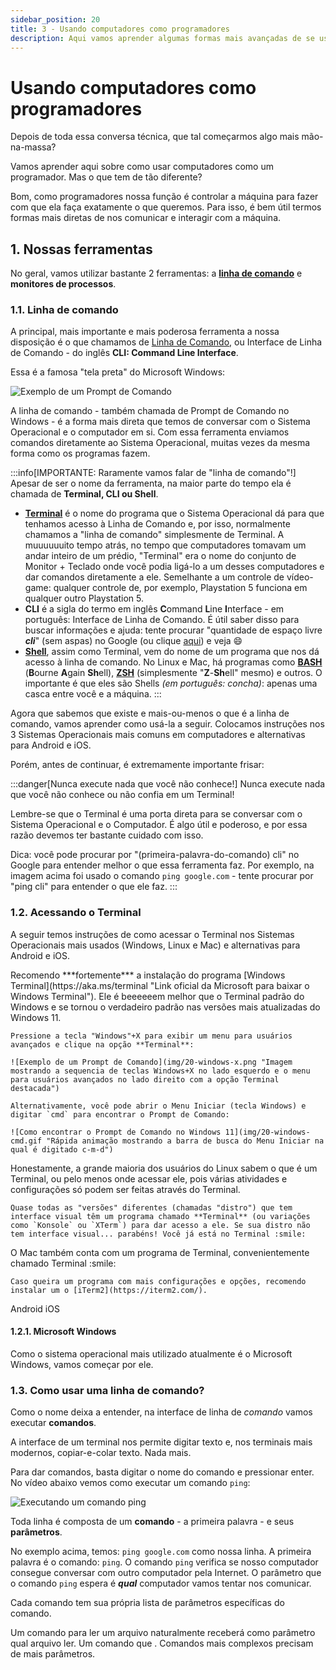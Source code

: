 ```yaml
---
sidebar_position: 20
title: 3 - Usando computadores como programadores
description: Aqui vamos aprender algumas formas mais avançadas de se usar e comunicar com um computador
---
```



# Usando computadores como programadores

Depois de toda essa conversa técnica, que tal começarmos algo mais mão-na-massa?

Vamos aprender aqui sobre como usar computadores como um programador. Mas o que tem de tão diferente?

Bom, como programadores nossa função é controlar a máquina para fazer com que ela faça exatamente o que queremos. Para isso, é bem útil termos formas mais diretas de nos comunicar e interagir com a máquina.

## 1. Nossas ferramentas

No geral, vamos utilizar bastante 2 ferramentas: a [**linha de comando**](https://pt.wikipedia.org/wiki/Interface_de_linha_de_comandos "Página da Wikipedia sobre Interfaces de Linha de Comando") e **monitores de processos**.

### 1.1. Linha de comando

A principal, mais importante e mais poderosa ferramenta a nossa disposição é o que chamamos de [Linha de Comando](https://pt.wikipedia.org/wiki/Interface_de_linha_de_comandos "Página da Wikipedia sobre Interfaces de Linha de Comando"), ou Interface de Linha de Comando - do inglês **CLI: Command Line Interface**.

Essa é a famosa "tela preta" do Microsoft Windows:

![Exemplo de um Prompt de Comando](img/20-prompt-de-comando.png "Aplicativo Windows Terminal executando o Prompt de Comando do Windows com a execução do comando ping a mostra")

A linha de comando - também chamada de Prompt de Comando no Windows - é a forma mais direta que temos de conversar com o Sistema Operacional e o computador em si. Com essa ferramenta enviamos comandos diretamente ao Sistema Operacional, muitas vezes da mesma forma como os programas fazem.

:::info[IMPORTANTE: Raramente vamos falar de "linha de comando"!]
Apesar de ser o nome da ferramenta, na maior parte do tempo ela é chamada de **Terminal, CLI ou Shell**.

- [**Terminal**](https://pt.wikipedia.org/wiki/Terminal_%28inform%C3%A1tica%29 "Página da Wikipedia sobre Terminal (computação)") é o nome do programa que o Sistema Operacional dá para que tenhamos acesso à Linha de Comando e, por isso, normalmente chamamos a "linha de comando" simplesmente de Terminal. A muuuuuuito tempo atrás, no tempo que computadores tomavam um andar inteiro de um prédio, "Terminal" era o nome do conjunto de Monitor + Teclado onde você podia ligá-lo a um desses computadores e dar comandos diretamente a ele. Semelhante a um controle de vídeo-game: qualquer controle de, por exemplo, Playstation 5 funciona em qualquer outro Playstation 5.
- **CLI** é a sigla do termo em inglês **C**ommand **L**ine **I**nterface - em português: Interface de Linha de Comando. É útil saber disso para buscar informações e ajuda: tente procurar "quantidade de espaço livre **_cli_**" (sem aspas) no Google (ou clique [aqui](https://www.google.com/search?q=quantidade+de+espaço+livre+cli)) e veja :smile:
- [**Shell**](https://pt.wikipedia.org/wiki/Shell_%28computa%C3%A7%C3%A3o%29), assim como Terminal, vem do nome de um programa que nos dá acesso à linha de comando. No Linux e Mac, há programas como [**BASH**](https://pt.wikipedia.org/wiki/Bash) (**B**ourne **A**gain **Sh**ell), [**ZSH**](https://pt.wikipedia.org/wiki/Z_shell) (simplesmente "**Z**-**Sh**ell" mesmo) e outros. O importante é que eles são Shells _(em português: concha)_: apenas uma casca entre você e a máquina.
  :::

Agora que sabemos que existe e mais-ou-menos o que é a linha de comando, vamos aprender como usá-la a seguir. Colocamos instruções nos 3 Sistemas Operacionais mais comuns em computadores e alternativas para Android e iOS.

Porém, antes de continuar, é extremamente importante frisar:

:::danger[Nunca execute nada que você não conhece!]
Nunca execute nada que você não conhece ou não confia em um Terminal!

Lembre-se que o Terminal é uma porta direta para se conversar com o Sistema Operacional e o Computador. É algo útil e poderoso, e por essa razão devemos ter bastante cuidado com isso.

Dica: você pode procurar por "(primeira-palavra-do-comando) cli" no Google para entender melhor o que essa ferramenta faz. Por exemplo, na imagem acima foi usado o comando `ping google.com` - tente procurar por "ping cli" para entender o que ele faz.
:::

### 1.2. Acessando o Terminal

A seguir temos instruções de como acessar o Terminal nos Sistemas Operacionais mais usados (Windows, Linux e Mac) e alternativas para Android e iOS.

<Tabs groupId="os" queryString>
  <TabItem value="windows" label="Windows" default>
    <Admonition type="tip" title="Dica">
      Recomendo ***fortemente*** a instalação do programa [Windows
      Terminal](https://aka.ms/terminal "Link oficial da Microsoft para baixar o
      Windows Terminal"). Ele é beeeeeem melhor que o Terminal padrão do Windows
      e se tornou o verdadeiro padrão nas versões mais atualizadas do Windows
      11.
    </Admonition>

    Pressione a tecla "Windows"+X para exibir um menu para usuários avançados e clique na opção **Terminal**:

    ![Exemplo de um Prompt de Comando](img/20-windows-x.png "Imagem mostrando a sequencia de teclas Windows+X no lado esquerdo e o menu para usuários avançados no lado direito com a opção Terminal destacada")

    Alternativamente, você pode abrir o Menu Iniciar (tecla Windows) e digitar `cmd` para encontrar o Prompt de Comando:

    ![Como encontrar o Prompt de Comando no Windows 11](img/20-windows-cmd.gif "Rápida animação mostrando a barra de busca do Menu Iniciar na qual é digitado c-m-d")
  </TabItem>
  <TabItem value="linux" label="Linux">
    Honestamente, a grande maioria dos usuários do Linux sabem o que é um Terminal, ou pelo menos onde acessar ele, pois várias atividades e configurações só podem ser feitas através do Terminal.

    Quase todas as "versões" diferentes (chamadas "distro") que tem interface visual têm um programa chamado **Terminal** (ou variações como `Konsole` ou `XTerm`) para dar acesso a ele. Se sua distro não tem interface visual... parabéns! Você já está no Terminal :smile:
  </TabItem>
  <TabItem value="mac" label="Mac">
    O Mac também conta com um programa de Terminal, convenientemente chamado Terminal :smile:

    Caso queira um programa com mais configurações e opções, recomendo instalar um o [iTerm2](https://iterm2.com/).
  </TabItem>
  <TabItem value="android" label="Android">
    Android
  </TabItem>
  <TabItem value="ios" label="iOS">
    iOS
  </TabItem>
</Tabs>

#### 1.2.1. Microsoft Windows

Como o sistema operacional mais utilizado atualmente é o Microsoft Windows, vamos começar por ele.

### 1.3. Como usar uma linha de comando?

Como o nome deixa a entender, na interface de linha de _comando_ vamos executar **comandos**.

A interface de um terminal nos permite digitar texto e, nos terminais mais modernos, copiar-e-colar texto. Nada mais.

Para dar comandos, basta digitar o nome do comando e pressionar enter. No vídeo abaixo vemos como executar um comando `ping`:

![Executando um comando ping](img/20-terminal-ping-vscode.gif "Terminal onde é digitado e executado o comando ping")

Toda linha é composta de um **comando** - a primeira palavra - e seus **parâmetros**.

No exemplo acima, temos: `ping google.com` como nossa linha. A primeira palavra é o comando: `ping`. O comando `ping` verifica se nosso computador consegue conversar com outro computador pela Internet. O parâmetro que o comando `ping` espera é **_qual_** computador vamos tentar nos comunicar.

Cada comando tem sua própria lista de parâmetros específicas do comando.

Um comando para ler um arquivo naturalmente receberá como parâmetro qual arquivo ler. Um comando que . Comandos mais complexos precisam de mais parâmetros.
